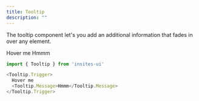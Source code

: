 ```yaml
---
title: Tooltip
description: ""
---
```



The tooltip component let's you add an additional information that fades in over
any element.

<DemoBox>
    <Tooltip.Trigger>
      Hover me
      <Tooltip.Message>Hmmm</Tooltip.Message>
    </Tooltip.Trigger>
</DemoBox>

```js
import { Tooltip } from 'insites-ui'

<Tooltip.Trigger>
  Hover me
  <Tooltip.Message>Hmmm</Tooltip.Message>
</Tooltip.Trigger>
```
